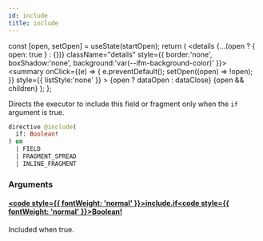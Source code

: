 ```yaml
---
id: include
title: include
---
```









  const [open, setOpen] = useState(startOpen);
  return (
    <details {...(open ? { open: true } : {})} className="details" style={{ border:'none', boxShadow:'none', background:'var(--ifm-background-color)' }}>
      <summary
        onClick={(e) => {
          e.preventDefault();
          setOpen((open) => !open);
        }}
        style={{ listStyle:'none' }}
      >
      {open ? dataOpen : dataClose}
      </summary>
      {open && children}
    </details>
  );
};








Directs the executor to include this field or fragment only when the `if` argument is true.


```graphql
directive @include(
  if: Boolean!
) on 
  | FIELD
  | FRAGMENT_SPREAD
  | INLINE_FRAGMENT
```




### Arguments

#### [<code style={{ fontWeight: 'normal' }}>include.<b>if</b></code>](#)<Bullet />[<code style={{ fontWeight: 'normal' }}><b>Boolean!</b></code>](/targeted-api/types/scalars/boolean.mdx) <Badge class="badge badge--secondary badge--non_null" text="non-null"/> <Badge class="badge badge--secondary " text="scalar"/> 
Included when true.